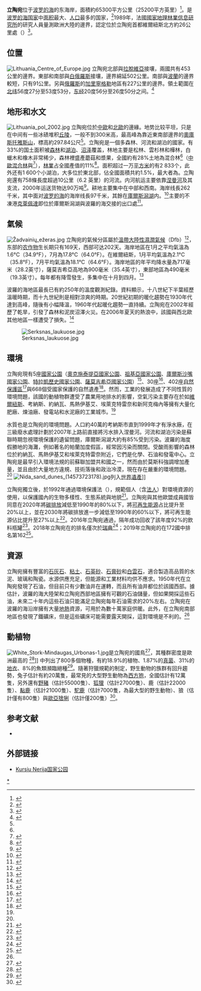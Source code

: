 {{noteTA
|G1=地名
}}
{{Country geography
|name = 立陶宛
|map = LithuaniaPhysicalMap-en.png
|map size = 250px
|continent = [[歐洲|歐洲]]
|region = [[東歐|東歐]]
|coordinates =
|area ranking = 
|km area = 65,300
|percent land = 
|percent water = 
|km coastline =
|borders =[[白俄羅斯|白俄羅斯]]：502 km<br />[[拉脫維亞|拉脫維亞]]：453 km<br />[[俄羅斯|俄羅斯]]：227 km<br />[[波蘭|波蘭]]：91 km
|highest point = [[奧庫斯托雅斯山|奧庫斯托雅斯山]]，297.84m
|lowest point = [[波羅的海|波羅的海]] 0 m
|longest river = [[涅曼河|涅曼河]] 
|largest lake = 德魯克夏依湖
}}
'''立陶宛'''位于[[波罗的海|波罗的海]]的东海岸，面積約65300平方公里（25200平方英里）<ref>{{cite web|url=https://www.canada.ca/en/sr/srb/sra.html?_charset_=UTF-8&allq=Lithuania&exctq=&anyq=&noneq=&fqupdate=&dmn=&fqocct=|title=Lithuania|publisher=[[Canada.ca|Canada.ca]]|access-date=2020-06-18|archive-date=2021-03-08|archive-url=https://web.archive.org/web/20210308023811/https://www.canada.ca/en/sr/srb/sra.html?_charset_=UTF-8&allq=Lithuania&exctq=&anyq=&noneq=&fqupdate=&dmn=&fqocct=|dead-url=no}}</ref>。是[[波罗的海国家|波罗的海国家]]中[[面积|面积]]最大、[[人口|人口]]最多的国家，<ref>{{cite web |url=http://ec.europa.eu/maritimeaffairs/documentation/studies/documents/lithuania_climate_change_en.pdf |title=Country overview and assessment The economics of climate change adaptation in EU coastal areas- Lithuania |author=<!--Staff writer(s); no by-line.--> |website=ec.europa.eu/maritimeaffairs/ |publisher=European Commission Policy Research Corporation |pages=1, 2 |access-date=6 August 2015 |archive-date=2016-03-05 |archive-url=https://web.archive.org/web/20160305085950/http://ec.europa.eu/maritimeaffairs/documentation/studies/documents/lithuania_climate_change_en.pdf |dead-url=no }}</ref>1989年，法國[[國家地理林業信息研究所|國家地理林業信息研究所]]的研究人員量測歐洲大陸的邊界，認定{{le|歐洲的地理中心|Geographical midpoint of Europe|歐洲的地理中心}}位於立陶宛首都維爾紐斯北方約26公里處（{{coord|54|54|N|25|19|E|type:landmark|name=Purnuškės (centre of gravity)}}）<ref>{{cite web |url=http://geosite.jankrogh.com/other.htm |title=Other Places of Interest: Central Europe |author=Jan S. Krogh |access-date=2011-12-31 |archive-date=2019-11-02 |archive-url=https://web.archive.org/web/20191102041242/http://geosite.jankrogh.com/other.htm |dead-url=no }}</ref>。

==位置==
[[File:Lithuania_Centre_of_Europe.jpg|thumb]]
立陶宛北部與[[拉脫維亞|拉脫維亞]]接壤，兩國共有453公里的邊界。東部和南部與[[白俄羅斯|白俄羅斯]]接壤，邊界綿延502公里。南部與[[波蘭|波蘭]]的邊界較短，只有91公里。另與[[俄羅斯|俄羅斯]]的[[加里寧格勒|加里寧格勒]]地區有227公里的邊界。領土範圍在[[北纬|北纬]]56度27分至53度53分，[[东经|东经]]20度56分至26度50分之间。<ref name=":0">{{cite encyclopedia|year=|title=Estonia, Latvia & Lithuania: country studies|publisher=[[Federal_Research_Division|Federal Research Division]], [[Library_of_Congress|Library of Congress]]|location=Washington, D.C.|url=https://www.loc.gov/item/96004057/|last=Vardys|first=V. Stanley|date=1996|others=|editor-last=Iwaskiw|editor-first=Walter R.|edition=1st|pages=186-189|isbn=0-8444-0851-4|oclc=34245562|postscript=. {{PD-notice}}|last2=Sloven|first2=William A.|entry=Lithuania: Physical Environment|access-date=2021-07-11|archive-date=2021-06-24|archive-url=https://web.archive.org/web/20210624194827/https://www.loc.gov/item/96004057/|dead-url=no}}</ref>

==地形和水文==
[[File:Lithuania_pol_2002.jpg|thumb]]
立陶宛位於[[中歐|中歐]]和[[北歐|北歐]]的邊緣。地势比较平坦，只是在中间有一些冰碛堆积[[丘陵|丘陵]]，一般不到300米高，最高峰為靠近東南部邊界的[[奧庫斯托雅斯山|奧庫斯托雅斯山]]，標高約297.84公尺<ref name="Inc.2019"/>。立陶宛是一個多森林、河流和湖泊的國家。有33%的国土面积被[[森林|森林]]和[[湖泊|湖泊]]、[[沼泽|沼泽]]覆盖，林地主要是松林、雲杉林和樺林，白蠟木和橡木非常稀少，森林裡盛產蘑菇和漿果，全國約有28%土地為混合林<ref name="Inc.2019"/>（[[中歐混合林|中歐混合林]]與{{le|薩爾馬特混合林|Sarmatic mixed forests}}<ref name="DinersteinOlson2017">{{cite journal|last1=Dinerstein|first1=Eric|last2=Olson|first2=David|last3=Joshi|first3=Anup|last4=Vynne|first4=Carly|last5=Burgess|first5=Neil D.|last6=Wikramanayake|first6=Eric|last7=Hahn|first7=Nathan|last8=Palminteri|first8=Suzanne|last9=Hedao|first9=Prashant|last10=Noss|first10=Reed|last11=Hansen|first11=Matt|last12=Locke|first12=Harvey|last13=Ellis|first13=Erle C|last14=Jones|first14=Benjamin|last15=Barber|first15=Charles Victor|last16=Hayes|first16=Randy|last17=Kormos|first17=Cyril|last18=Martin|first18=Vance|last19=Crist|first19=Eileen|last20=Sechrest|first20=Wes|last21=Price|first21=Lori|last22=Baillie|first22=Jonathan E. M.|last23=Weeden|first23=Don|last24=Suckling|first24=Kierán|last25=Davis|first25=Crystal|last26=Sizer|first26=Nigel|last27=Moore|first27=Rebecca|last28=Thau|first28=David|last29=Birch|first29=Tanya|last30=Potapov|first30=Peter|last31=Turubanova|first31=Svetlana|last32=Tyukavina|first32=Alexandra|last33=de Souza|first33=Nadia|last34=Pintea|first34=Lilian|last35=Brito|first35=José C.|last36=Llewellyn|first36=Othman A.|last37=Miller|first37=Anthony G.|last38=Patzelt|first38=Annette|last39=Ghazanfar|first39=Shahina A.|last40=Timberlake|first40=Jonathan|last41=Klöser|first41=Heinz|last42=Shennan-Farpón|first42=Yara|last43=Kindt|first43=Roeland|last44=Lillesø|first44=Jens-Peter Barnekow|last45=van Breugel|first45=Paulo|last46=Graudal|first46=Lars|last47=Voge|first47=Maianna|last48=Al-Shammari|first48=Khalaf F.|last49=Saleem|first49=Muhammad|title=An Ecoregion-Based Approach to Protecting Half the Terrestrial Realm|journal=BioScience|volume=67|issue=6|year=2017|pages=534–545|issn=0006-3568|doi=10.1093/biosci/bix014|pmid=28608869|pmc=5451287|displayauthors=8}}</ref>），[[林業|林業]]占全國產值的11%<ref>{{cite book|title=Lietuvos gamtinė aplinka, būklė, procesai ir raida|date=2008|publisher=Aplinkos apsaugos agentūra|location=Vilnius|isbn=978-9955-815-27-3|page=167|url=http://files.gamta.lt/aaa/pranesimai/Lietuvos_gamtine_aplinka_bukle_procesai_ir_raida.pdf|access-date=2021-06-27|archive-date=2021-06-23|archive-url=https://web.archive.org/web/20210623222205/http://files.gamta.lt/aaa/pranesimai/Lietuvos_gamtine_aplinka_bukle_procesai_ir_raida.pdf|dead-url=no}}</ref>。面积超过一万[[平方米|平方米]]的{{tsl|en|List of lakes of Lithuania|立陶宛湖泊列表|湖泊}}有2 833个，此外还有1 600个小湖泊，大多位於東北部，佔全國面積共約1.5%，最大者為{{le|德魯克夏依湖|Drūkšiai}}。立陶宛還有758條長度超過10公里（6.2 英里）的河流。内河航运主要依靠[[涅曼河|涅曼河]]及其支流，2000年运送货物达90万吨<ref name="Inc.2019">{{cite book|author=IBP, Inc.|title=Lithuania: Doing Business, Investing in Lithuania Guide Volume 1 Strategic, Practical Information, Regulations, Contacts|url=https://books.google.com/books?id=-gWtDwAAQBAJ&pg=PA24|date=2019-02-12|publisher=Lulu.com|isbn=978-1-5145-2707-8|pages=24–|access-date=2021-06-27|archive-date=2021-06-27|archive-url=https://web.archive.org/web/20210627015454/https://books.google.com/books?id=-gWtDwAAQBAJ&pg=PA24|dead-url=no}}</ref>。耕地主要集中在中部和西南。海岸线長262千米，其中面对[[波罗的海|波罗的海]]的海岸线長97千米，其餘在[[庫爾斯潟湖|庫爾斯潟湖]]内。<ref>{{cite web|url=http://www.britannica.com/EBchecked/topic/140578/Curonian-Lagoon|title=Curonian Lagoon|accessdate=2009-10-17|publisher=[[Encyclopædia_Britannica|Encyclopædia Britannica]]|archive-date=2021-03-24|archive-url=https://web.archive.org/web/20210324050101/https://www.britannica.com/place/Curonian-Lagoon|dead-url=no}}</ref>主要的不凍港[[克萊佩達|克萊佩達]]即位於庫爾斯潟湖與波羅的海交接的出口處<ref>{{cite web|publisher=[[Encyclopædia_Britannica|Encyclopædia Britannica]]|url=http://www.britannica.com/EBchecked/topic/140578/Curonian-Lagoon|title=Curonian Lagoon|accessdate=2009-10-17|archive-date=2021-03-24|archive-url=https://web.archive.org/web/20210324050101/https://www.britannica.com/place/Curonian-Lagoon|dead-url=no}}</ref>。

==氣候==
[[File:Žadvainių_ežeras.jpg|thumb]]
立陶宛的氣候分區屬於[[溫帶大陸性濕潤氣候|溫帶大陸性濕潤氣候]]（Dfb）<ref name="kottek2006">{{cite journal|last1=Kottek|first1=Markus|last2=Grieser|first2=Jürgen|last3=Beck|first3=Christoph|last4=Rudolf|first4=Bruno|last5=Rubel|first5=Franz|title=World Map of the Köppen-Geiger climate classification updated|journal=Meteorologische Zeitschrift|date=2006|volume=15|issue=3|pages=259–263|doi=10.1127/0941-2948/2006/0130|bibcode=2006MetZe..15..259K|url=https://opus.bibliothek.uni-augsburg.de/opus4/files/40083/metz_Vol_15_No_3_p259-263_World_Map_of_the_Koppen_Geiger_climate_classification_updated_55034.pdf|access-date=2021-07-17|archive-date=2021-02-24|archive-url=https://web.archive.org/web/20210224195637/https://opus.bibliothek.uni-augsburg.de/opus4/frontdoor/deliver/index/docId/40083/file/metz_Vol_15_No_3_p259-263_World_Map_of_the_Koppen_Geiger_climate_classification_updated_55034.pdf|dead-url=no}}</ref>，东部的[[农作物|农作物]]生长期只有169天，西部可达202天。海岸地區在1月之平均氣溫為1.6°C（34.9°F），7月為17.8°C（64.0°F）。在維爾紐斯，1月平均氣溫為2.1°C（35.8°F），7月平均氣溫為18.1°C（64.6°F）。海岸地區的年平均降水量為717毫米（28.2英寸），薩莫吉希亞高地為900毫米（35.4英寸），東部地區為490毫米（19.3英寸）。每年都有降雪發生，多集中在十月到四月。<ref>{{cite web|url=http://www.meteo.lt|title=LHMT – Lietuvos hidrometeorologijos tarnyba – Meteo.lt|access-date=2021-07-12|archive-date=2016-01-26|archive-url=https://web.archive.org/web/20160126222515/http://www.meteo.lt/|dead-url=no}}</ref>

波羅的海地區最長已有約250年的溫度觀測紀錄。資料顯示，十八世紀下半葉經歷溫暖時期，而十九世紀則是相對涼爽的時期。20世紀初期的暖化趨勢在1930年代達到高峰，隨後有小幅降溫，1960年代起暖化趨勢一直持續。立陶宛在2002年經歷了乾旱，引發了森林和泥炭沼澤火災。在2006年夏天的熱浪中，該國與西北歐其他地區一樣遭受了損失。<ref>{{cite journal|title=Research Note Effect of drought and fires on the quality of water in Lithuanian | bibcode=2003HESS....7..423S}}</ref>

{{Weather box|open=yes|metric first=yes|single line=yes|location=立陶宛
<!-- Record high temperatures -->
| Jan record high C=12.6
| Feb record high C=16.5
| Mar record high C=21.8
| Apr record high C=31.0
| May record high C=34.0
| Jun record high C=35.7
| Jul record high C=37.5
| Aug record high C=37.1
| Sep record high C=35.1
| Oct record high C=26.0
| Nov record high C=18.5
| Dec record high C=15.6
| year record high C=37.5
<!-- Average high temperatures -->
| Jan high C=-1.7
| Feb high C=-1.3
| Mar high C=2.3
| Apr high C=9.4
| May high C=16.5
| Jun high C=19.9
| Jul high C=20.9
| Aug high C=20.6
| Sep high C=15.8
| Oct high C=9.9
| Nov high C=3.5
| Dec high C=-0.1
| year high C=9.5
<!-- Mean daily temperature -->
| Jan mean C=-3.9
| Feb mean C=-3.5
| Mar mean C=-0.1
| Apr mean C=5.5
| May mean C=11.6
| Jun mean C=15.2
| Jul mean C=16.7
| Aug mean C=16.1
| Sep mean C=12.2
| Oct mean C=7.0
| Nov mean C=1.8
| Dec mean C=-1.7
| year mean C=6.2
<!-- Average low temperatures -->
| Jan low C=-6.3
| Feb low C=-6.6
| Mar low C=-2.8
| Apr low C=1.5
| May low C=7.0
| Jun low C=10.5
| Jul low C=12.2
| Aug low C=11.9
| Sep low C=8.3
| Oct low C=4.0
| Nov low C=0.1
| Dec low C=-3.7
| year low C=2.7
<!-- Record low temperatures -->
| Jan record low C=-40.6
| Feb record low C=-42.9
| Mar record low C=-37.5
| Apr record low C=-23.0
| May record low C=-6.8
| Jun record low C=-2.8
| Jul record low C=0.9
| Aug record low C=-2.9
| Sep record low C=-6.3
| Oct record low C=-19.5
| Nov record low C=-23.0
| Dec record low C=-34.0
| year record low C=-42.9
<!-- Total precipitation, this should include rain and snow. -->
<!-- IMPORTANT: use mm or cm but ''not'' both! -->
| Jan precipitation mm=36.2
| Feb precipitation mm=30.1
| Mar precipitation mm=33.9
| Apr precipitation mm=42.9
| May precipitation mm=52.0
| Jun precipitation mm=69.0
| Jul precipitation mm=76.9
| Aug precipitation mm=77.0
| Sep precipitation mm=60.3
| Oct precipitation mm=49.9
| Nov precipitation mm=50.4
| Dec precipitation mm=47.0
| year precipitation mm=625.5
<!-- Mandatory fields, source -->
| source 1= Records of Lithuanian climate<ref name="meteolt">{{cite web |url=http://www.meteo.lt/klim_ekstr_reisk.php |title=Ekstremalūs reiškiniai (Extreme Phenomena) |website=Meteo.lt |access-date=2015-04-13 |dead-url=yes |archive-url=https://web.archive.org/web/20150401052625/http://www.meteo.lt/klim_ekstr_reisk.php |archive-date=2015-04-01 }}</ref><ref>{{cite web |url=http://meteo.lt/naujiena.php?id=696 |title=Rekordiškai šilta Rugsėjo Pirmoji (Warmest 1 September on record) |website=Meteo.lt |date=2015-09-02 |access-date=2015-09-07 |dead-url=yes |archive-url=https://web.archive.org/web/20150907075956/http://meteo.lt/naujiena.php?id=696 |archive-date=2015-09-07 }}</ref>
| source 2= Weatherbase<ref name="weatherbase">{{cite web|url=http://www.weatherbase.com/weather/city.php3?c=LT&name=Lithuania|title=Weatherbase: Historical Weather for Lithuania|website=Weatherbase.com|access-date=2013-02-22|archive-date=2021-05-17|archive-url=https://web.archive.org/web/20210517065916/https://www.weatherbase.com/weather/city.php3?c=LT&name=Lithuania|dead-url=no}}</ref>}}
[[File:Serksnas_laukuose.jpg|thumb]]

==環境==
立陶宛現有5座[[國家公園|國家公園]]（[[奧克施泰提亞國家公園|奧克施泰提亞國家公園]]、[[祖基亞國家公園|祖基亞國家公園]]、[[庫爾斯沙嘴國家公園|庫爾斯沙嘴國家公園]]、[[特拉凱歷史國家公園|特拉凱歷史國家公園]]、[[薩莫吉希亞國家公園|薩莫吉希亞國家公園]]）<ref>{{cite web|title=Lietuvos nacionaliniai parkai|url=https://aplinka.lt/lietuvos-nacionaliniai-parkai|website=aplinka.lt|access-date=2018-04-27|language=lt-LT|archive-date=2021-06-23|archive-url=https://web.archive.org/web/20210623222205/https://aplinka.lt/lietuvos-nacionaliniai-parkai|dead-url=no}}</ref>、30座{{le|地區公園|Regional park}}<ref>{{cite web|title=Regioniniai parkai|url=http://www.vstt.lt/VI/index.php#r/13|website=vstt.lt|access-date=2018-04-27|archive-date=2019-10-20|archive-url=https://web.archive.org/web/20191020225309/http://www.vstt.lt/VI/index.php#r/13|dead-url=no}}</ref>、402座[[自然保護區|自然保護區]]<ref>{{cite web|title=Draustiniai|url=http://www.vstt.lt/VI/index.php#r/10|website=vstt.lt|access-date=2021-06-27|archive-date=2019-10-20|archive-url=https://web.archive.org/web/20191020225309/http://www.vstt.lt/VI/index.php#r/10|dead-url=no}}</ref>與668個受國家保護的自然遺產<ref>{{cite web|title=Apie gamtos paveldo objektus|url=http://www.vstt.lt/VI/index.php#r/159|website=vstt.lt|access-date=2018-04-27|archive-date=2019-10-20|archive-url=https://web.archive.org/web/20191020225309/http://www.vstt.lt/VI/index.php#r/159|dead-url=no}}</ref>。然而，工業的發展造成了不同性質的環境問題，該國的動植物群遭受了農業用地排水的影響，空氣污染主要存在於如[[維爾紐斯|維爾紐斯]]、考納斯、約納瓦、馬熱伊基艾、埃萊克特雷奈和新阿克梅內等擁有大量化肥廠、煉油廠、發電站和水泥廠的工業城市。<ref name=":0" />

水質也是立陶宛的環境問題。人口約40萬的考納斯市直到1999年才有淨水廠，在三級廢水處理計劃於2007年上路前直接將污水排入涅曼河。河流和湖泊污染是蘇聯時期忽視環境保護的遺留問題，庫爾斯潟湖大約有85%受到污染。波羅的海度假勝地的海灘，例如著名的帕蘭加度假區，經常因污染而關閉。受酸雨影響的森林位於約納瓦、馬熱伊基艾和埃萊克特雷奈附近，它們是化學、石油和發電中心。立陶宛是最早引入環境法規的前蘇聯加盟共和國之一，然而由於莫斯科強調增加產量，並且由於大量地方違規、技術落後和政治冷漠，現在存在嚴重的環境問題。<ref name=":0" />
[[File:Nida_sand_dunes_(14573723178).jpg|thumb]]列入[[世界遺產|世界遺產]]]]

立陶宛獨立後，於1992年通過環境保護法（{{lang|lt|Aplinkos apsaugos įstatymas}}），規範個人（含[[法人|法人]]）對環境資源的使用，以保護國內的生物多樣性、生態系統與地貌<ref>{{cite web|title=Aplinkos apsaugos įstatymas|url=https://www.e-tar.lt/portal/lt/legalAct/TAR.E2780B68DE62/vsPTFQpUEB|website=e-tar.lt|access-date=2018-04-27|archive-date=2018-04-28|archive-url=https://web.archive.org/web/20180428011804/https://www.e-tar.lt/portal/lt/legalAct/TAR.E2780B68DE62/vsPTFQpUEB|dead-url=no}}</ref>。立陶宛與其他歐盟成員國皆同意在2020年將[[溫室氣體排放|碳排放]]減低至1990年的80%以下，將[[可再生能源|可再生能源]]占比提升至20%以上，並在2030年將碳排放進一步減低至1990年的60%以下，將可再生能源佔比提升至27%以上<ref>{{cite web|title=EU climate action|url=https://ec.europa.eu/clima/citizens/eu_en|website=European Commission|access-date=2018-04-27|date=2016-11-23|archive-date=2021-05-22|archive-url=https://web.archive.org/web/20210522200534/https://ec.europa.eu/clima/citizens/eu_en|dead-url=no}}</ref>。2016年立陶宛通過{{le|飲料瓶回收法|container deposit legislation}}，隔年成功回收了該年度92%的飲料瓶罐<ref>{{cite web|title=Europa suskubo paskui Lietuvą: kuo skiriasi šalių užstato sistemos?|url=https://www.15min.lt/naujiena/aktualu/lietuva/europa-suskubo-paskui-lietuva-kuo-skiriasi-saliu-uzstato-sistemos-56-968940|website=15min.lt|access-date=2018-05-09|archive-date=2021-06-23|archive-url=https://web.archive.org/web/20210623222136/https://www.15min.lt/naujiena/aktualu/lietuva/europa-suskubo-paskui-lietuva-kuo-skiriasi-saliu-uzstato-sistemos-56-968940|dead-url=no}}</ref>。2018年立陶宛在{{le|氣候變遷績效指標|Climate Change Performance Index}}的排名僅次於[[瑞典|瑞典]]<ref>{{cite web|title=Climate Change Performance Index 2018|url=https://www.climate-change-performance-index.org|website=Climate-change-performance-index.org|access-date=2018-05-14|archive-date=2018-07-03|archive-url=https://web.archive.org/web/20180703224204/https://www.climate-change-performance-index.org/|dead-url=no}}</ref>；2019年立陶宛的{{le|森林景观完整性指数|Forest Landscape Integrity Index}}在172國中排名第162<ref name="FLII-Supplementary">{{cite journal|last1=Grantham|first1=H. S.|last2=Duncan|first2=A.|last3=Evans|first3=T. D.|last4=Jones|first4=K. R.|last5=Beyer|first5=H. L.|last6=Schuster|first6=R.|last7=Walston|first7=J.|last8=Ray|first8=J. C.|last9=Robinson|first9=J. G.|last10=Callow|first10=M.|last11=Clements|first11=T.|last12=Costa|first12=H. M.|last13=DeGemmis|first13=A.|last14=Elsen|first14=P. R.|last15=Ervin|first15=J.|last16=Franco|first16=P.|last17=Goldman|first17=E.|last18=Goetz|first18=S.|last19=Hansen|first19=A.|last20=Hofsvang|first20=E.|last21=Jantz|first21=P.|last22=Jupiter|first22=S.|last23=Kang|first23=A.|last24=Langhammer|first24=P.|last25=Laurance|first25=W. F.|last26=Lieberman|first26=S.|last27=Linkie|first27=M.|last28=Malhi|first28=Y.|last29=Maxwell|first29=S.|last30=Mendez|first30=M.|last31=Mittermeier|first31=R.|last32=Murray|first32=N. J.|last33=Possingham|first33=H.|last34=Radachowsky|first34=J.|last35=Saatchi|first35=S.|last36=Samper|first36=C.|last37=Silverman|first37=J.|last38=Shapiro|first38=A.|last39=Strassburg|first39=B.|last40=Stevens|first40=T.|last41=Stokes|first41=E.|last42=Taylor|first42=R.|last43=Tear|first43=T.|last44=Tizard|first44=R.|last45=Venter|first45=O.|last46=Visconti|first46=P.|last47=Wang|first47=S.|last48=Watson|first48=J. E. M.|title=Anthropogenic modification of forests means only 40% of remaining forests have high ecosystem integrity - Supplementary Material|journal=Nature Communications|volume=11|issue=1|year=2020|page=5978|issn=2041-1723|doi=10.1038/s41467-020-19493-3|pmid=33293507|pmc=7723057|displayauthors=8}}</ref>。

==資源==
立陶宛擁有豐富的[[石灰石|石灰石]]、[[粘土|粘土]]、[[石英砂|石英砂]]、[[石膏砂|石膏砂]]和[[白雲石|白雲石]]，適合製造高品質的水泥、玻璃和陶瓷。水源供應充足，但能源和工業材料均供不應求。1950年代在立陶宛發現了石油，但目前只有少數油井在運轉，而且所有油井都位於該國西部。據估計，波羅的海大陸架和立陶宛西部地區擁有可觀的石油儲量，但如果開採這些石油，未來二十年内這些石油只能滿足立陶宛每年石油需求的20%左右。立陶宛在波羅的海沿岸擁有大量[[地熱|地熱]]資源，可用於為數十萬家庭供暖。此外，在立陶宛南部地區也發現了鐵礦床，但是這些礦床可能需要露天開採，這對環境是不利的。<ref name=":0" />

==動植物==
[[File:White_Stork-Mindaugas_Urbonas-1.jpg|thumb]]是立陶宛的國鳥<ref>{{cite web|last1=Klimka|first1=Libertas|title=Kodėl gandras – nacionalinis paukštis?|url=http://www.lrt.lt/naujienos/nuomones/10/97041/libertas-klimka-kodel-gandras-nacionalinis-paukstis|website=LRT|date=2015-03-26|access-date=2015-03-26|language=lt|archive-date=2021-04-30|archive-url=https://web.archive.org/web/20210430191239/https://www.lrt.lt/naujienos/nuomones/10/97041/libertas-klimka-kodel-gandras-nacionalinis-paukstis|dead-url=no}}</ref>，其種群密度是歐洲最高的 <ref>{{cite web|title=Storks|url=https://www.lonelyplanet.com/lithuania/eastern-southern-lithuania/background/other-features/eaf58144-ae01-405e-b1bf-7dc3e3590743/a/nar/eaf58144-ae01-405e-b1bf-7dc3e3590743/360111|website=Lonelyplanet.com|access-date=2018-05-05|archive-date=2021-06-23|archive-url=https://web.archive.org/web/20210623222136/https://www.lonelyplanet.com/lithuania/eastern-southern-lithuania/background/other-features/eaf58144-ae01-405e-b1bf-7dc3e3590743/a/nar/eaf58144-ae01-405e-b1bf-7dc3e3590743/360111|dead-url=no}}</ref>]]
{{tsl|en|List of extinct and endangered species of Lithuania|立陶宛瀕危物種列表|立陶宛瀕危物種紅皮書}}中列出了800多個物種，有約18.9%的植物、1.87%的[[真菌|真菌]]、31%的[[地衣|地衣]]、8%的魚類瀕臨絕種<ref name="cbd">{{cite web|title=Lithuania – Biodiversity Facts|url=https://www.cbd.int/countries/profile/default.shtml?country=lt#facts|website=cbd.int|access-date=2018-02-24|archive-date=2019-06-25|archive-url=https://web.archive.org/web/20190625190338/https://www.cbd.int/countries/profile/default.shtml?country=lt#facts|dead-url=no}}</ref>。隨著狩獵規範的制定，野生動物的族群有回升趨勢，兔子估計有約20萬隻，最常見的大型野生動物為[[西方狍|西方狍]]，全國估計有12萬隻，另外還有[[野豬|野豬]]（估計55000隻）、[[狐狸|狐狸]]（估計27000隻）、鹿（估計22000隻）、[[黇鹿|黇鹿]]（估計21000隻）、[[駝鹿|駝鹿]]（估計7000隻，為最大型的野生動物）、狼（估計僅有800隻）與[[歐亞猞猁|歐亞猞猁]]（估計僅200隻）<ref>{{cite web|title=Fauna of Lithuania|url=http://www.truelithuania.com/tag/fauna-of-lithuania|website=TrueLithuania.com|access-date=2018-02-24|archive-date=2021-06-23|archive-url=https://web.archive.org/web/20210623222334/http://www.truelithuania.com/tag/fauna-of-lithuania|dead-url=no}}</ref>。

==参考文献==
* {{loc}}
{{Reflist}}
==外部链接==
{{Commons|Geography of Lithuania}}
*[http://www.nerija.lt/en/info/ Kursiu Nerija国家公园]

{{立陶宛主題}}
{{欧洲题目|地理}}
{{Authority control}}

[[Category:立陶宛地理|*]]
